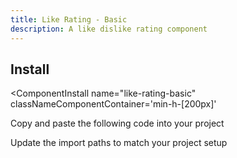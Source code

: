 ```yaml
---
title: Like Rating - Basic
description: A like dislike rating component
---
```




<ComponentPreview 
  name="like-rating-basic-ex-01"     
  classNameComponentContainer='min-h-[200px]' 
/>


## Install
<ComponentInstall
  name="like-rating-basic"     
  classNameComponentContainer='min-h-[200px]' 
>
<CLIInstall  name="like-rating-basic"   />

<ManualInstall>

<Steps>

<Step>

Copy and paste the following code into your project

</Step>

<ComponentSource name="like-rating-basic"/>

<Step>

Update the import paths to match your project setup

</Step>

</Steps>


</ManualInstall>


</ComponentInstall>





